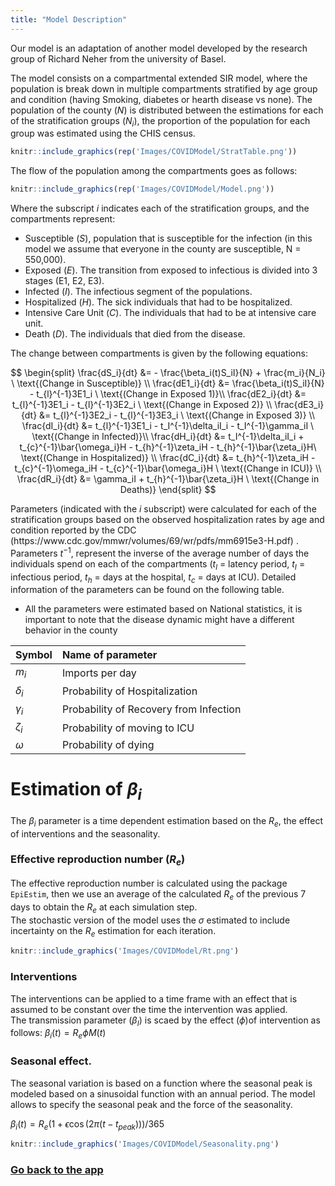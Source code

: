```yaml
---
title: "Model Description"
---
```


Our model is an adaptation of another model developed by the research group of Richard Neher from the university of Basel.     

The model consists on a compartmental extended SIR model, where the population is break down in multiple compartments stratified by age group and condition (having Smoking, diabetes or hearth disease vs none). The population of the county ($N$) is distributed between the estimations for each of the stratification groups ($N_i$), the proportion of the population for each group was estimated using the CHIS census.  

```r
knitr::include_graphics(rep('Images/COVIDModel/StratTable.png'))
```
  
  
The flow of the population among the compartments goes as follows:  

```r
knitr::include_graphics(rep('Images/COVIDModel/Model.png'))
```

Where the subscript $i$ indicates each of the stratification groups, and the compartments represent:  

 - Susceptible ($S$), population that is susceptible for the infection (in this model we assume that everyone in the county are susceptible, N = 550,000).
 - Exposed ($E$). The transition from exposed to infectious is divided into 3 stages (E1, E2, E3).
 - Infected ($I$). The infectious segment of the populations.
 - Hospitalized ($H$). The sick individuals that had to be hospitalized.
 - Intensive Care Unit ($C$). The individuals that had to be at intensive care unit. 
 - Death ($D$). The individuals that died from the disease.   
  
The change between compartments is given by the following equations:  

$$ \begin{split}
\frac{dS_i}{dt} &=  - \frac{\beta_i(t)S_iI}{N} + \frac{m_i}{N_i} \  \text{(Change in Susceptible)} \\ 
\frac{dE1_i}{dt} &= \frac{\beta_i(t)S_iI}{N} - t_{l}^{-1}3E1_i \  \text{(Change in Exposed 1)}\\
\frac{dE2_i}{dt} &= t_{l}^{-1}3E1_i - t_{l}^{-1}3E2_i \  \text{(Change in Exposed 2)} \\
\frac{dE3_i}{dt} &= t_{l}^{-1}3E2_i - t_{l}^{-1}3E3_i \  \text{(Change in Exposed 3)} \\
\frac{dI_i}{dt} &= t_{l}^{-1}3E1_i - t_I^{-1}\delta_iI_i  - t_I^{-1}\gamma_iI \  \text{(Change in Infected)}\\
\frac{dH_i}{dt} &= t_I^{-1}\delta_iI_i + t_{c}^{-1}\bar{\omega_i}H - t_{h}^{-1}\zeta_iH - t_{h}^{-1}\bar{\zeta_i}H\  \text{(Change in Hospitalized)} \\
\frac{dC_i}{dt} &= t_{h}^{-1}\zeta_iH - t_{c}^{-1}\omega_iH -  t_{c}^{-1}\bar{\omega_i}H \  \text{(Change in ICU)} \\
\frac{dR_i}{dt} &= \gamma_iI + t_{h}^{-1}\bar{\zeta_i}H \  \text{(Change in Deaths)}
\end{split}
$$

Parameters (indicated with the $i$ subscript) were calculated for each of the stratification groups based on the observed hospitalization rates by age and condition reported by the CDC (https://www.cdc.gov/mmwr/volumes/69/wr/pdfs/mm6915e3-H.pdf) . Parameters $t^{-1}$, represent the inverse of the average number of days the individuals spend on each of the compartments ($t_l$ = latency period, $t_I$ = infectious period, $t_h$ = days at the hospital, $t_c$ = days at ICU). Detailed information of the parameters can be found on the following table.  

* All the parameters were estimated based on National statistics, it is important to note that the disease dynamic might have a different behavior in the county 

| Symbol     | Name of parameter                      |
| :--------- | :------------------------------------- |
| $m_i$      | Imports per day                        |
| $\delta_i$ | Probability of Hospitalization         |
| $\gamma_i$ | Probability of Recovery from Infection |
| $\zeta_i$  | Probability of moving to ICU           |
| $\omega$   | Probability of dying                   |


# Estimation of $\beta_i$

The $\beta_i$ parameter is a time dependent estimation based on the $R_e$, the effect of interventions and the seasonality.  

### Effective reproduction number ($R_e$)

The effective reproduction number is calculated using the package `EpiEstim`, then we use an average of the calculated $R_e$ of the previous 7 days to obtain the $R_e$ at each simulation step.  
The stochastic version of the model uses the $\sigma$ estimated to include incertainty on the $R_e$ estimation for each iteration.  

```r
knitr::include_graphics('Images/COVIDModel/Rt.png')
```

### Interventions
The interventions can be applied to a time frame with an effect that is assumed to be constant over the time the intervention was applied.  
The transmission parameter ($\beta_I$) is scaed by the effect ($\phi$)of intervention as follows:
$\beta_i(t) = R_e\phi M(t)$

### Seasonal effect.  
The seasonal variation is based on a function where the seasonal peak is modeled based on a sinusoidal function with an annual period. The model allows to specify the seasonal peak and the force of the seasonality.  

$\beta_i(t) = R_e(1+\epsilon \cos(2\pi(t-t_{peak})))/365$  


```r
knitr::include_graphics('Images/COVIDModel/Seasonality.png')
```
  
  
  
### [Go back to the app](https://jpablo91.shinyapps.io/StanTest/)





